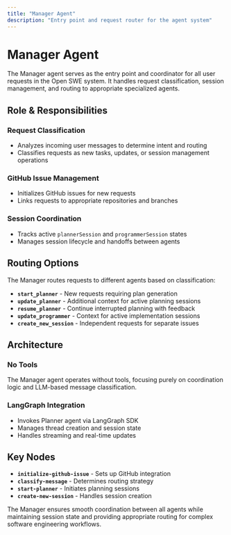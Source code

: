 ```yaml
---
title: "Manager Agent"
description: "Entry point and request router for the agent system"
---
```


# Manager Agent

The Manager agent serves as the entry point and coordinator for all user requests in the Open SWE system. It handles request classification, session management, and routing to appropriate specialized agents.

## Role & Responsibilities

### Request Classification
- Analyzes incoming user messages to determine intent and routing
- Classifies requests as new tasks, updates, or session management operations

### GitHub Issue Management
- Initializes GitHub issues for new requests
- Links requests to appropriate repositories and branches

### Session Coordination
- Tracks active `plannerSession` and `programmerSession` states
- Manages session lifecycle and handoffs between agents

## Routing Options

The Manager routes requests to different agents based on classification:

- **`start_planner`** - New requests requiring plan generation
- **`update_planner`** - Additional context for active planning sessions
- **`resume_planner`** - Continue interrupted planning with feedback
- **`update_programmer`** - Context for active implementation sessions
- **`create_new_session`** - Independent requests for separate issues

## Architecture

### No Tools
The Manager agent operates without tools, focusing purely on coordination logic and LLM-based message classification.

### LangGraph Integration
- Invokes Planner agent via LangGraph SDK
- Manages thread creation and session state
- Handles streaming and real-time updates

## Key Nodes

- **`initialize-github-issue`** - Sets up GitHub integration
- **`classify-message`** - Determines routing strategy
- **`start-planner`** - Initiates planning sessions
- **`create-new-session`** - Handles session creation

The Manager ensures smooth coordination between all agents while maintaining session state and providing appropriate routing for complex software engineering workflows.
